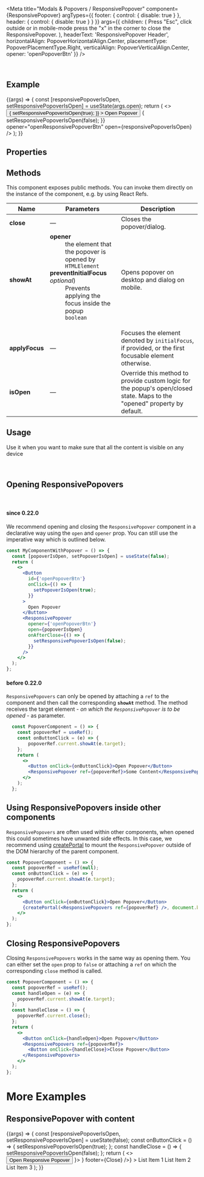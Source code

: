
<Meta
  title="Modals & Popovers / ResponsivePopover"
  component={ResponsivePopover}
  argTypes={{
    footer: { control: { disable: true } },
    header: { control: { disable: true } }
  }}
  args={{
    children: (
      <Label>
        Press "Esc", click outside or in mobile-mode press the "x" in the corner to close the ResponsivePopover.
      </Label>
    ),
    headerText: 'ResponsivePopover Header',
    horizontalAlign: PopoverHorizontalAlign.Center,
    placementType: PopoverPlacementType.Right,
    verticalAlign: PopoverVerticalAlign.Center,
    opener: 'openPopoverBtn'
  }}
/>

<DocsHeader />

<br />

## Example

<Canvas>
  <Story name="Default">
    {(args) => {
      const [responsivePopoverIsOpen, setResponsivePopoverIsOpen] = useState(args.open);
      return (
        <>
          <Button
            id={'openResponsivePopoverBtn'}
            onClick={() => {
              setResponsivePopoverIsOpen(true);
            }}
          >
            Open Popover
          </Button>
          <ResponsivePopover
            {...args}
            onAfterClose={() => {
              setResponsivePopoverIsOpen(false);
            }}
            opener="openResponsivePopoverBtn"
            open={responsivePopoverIsOpen}
          />
        </>
      );
    }}
  </Story>
</Canvas>

## Properties

<ArgsTable story="." />

## Methods

This component exposes public methods. You can invoke them directly on the instance of the component, e.g. by using React Refs.

| Name           | Parameters                                                                                                                                                                                                                                                                                                                                | Description                                                                                                               |
| -------------- | ----------------------------------------------------------------------------------------------------------------------------------------------------------------------------------------------------------------------------------------------------------------------------------------------------------------------------------------- | ------------------------------------------------------------------------------------------------------------------------- |
| **close**      | &mdash;                                                                                                                                                                                                                                                                                                                                   | Closes the popover/dialog.                                                                                                |
| **showAt**     | <dl><dt className="methodText">**opener**</dt><dd className="methodText">the element that the popover is opened by</dd><dd><code>HTMLElement</code></dd><dt className="methodText">**preventInitialFocus** _optional_)</dt><dd className="methodText">Prevents applying the focus inside the popup</dd><dd><code>boolean</code></dd></dl> | Opens popover on desktop and dialog on mobile.                                                                            |
| **applyFocus** | &mdash;                                                                                                                                                                                                                                                                                                                                   | Focuses the element denoted by <code>initialFocus</code>, if provided, or the first focusable element otherwise.          |
| **isOpen**     | &mdash;                                                                                                                                                                                                                                                                                                                                   | Override this method to provide custom logic for the popup's open/closed state. Maps to the "opened" property by default. |

## Usage

Use it when you want to make sure that all the content is visible on any device

<br />

## Opening ResponsivePopovers

<br />

#### since 0.22.0

We recommend opening and closing the `ResponsivePopover` component in a declarative way using the `open` and `opener` prop.
You can still use the imperative way which is outlined below.

```jsx
const MyComponentWithPopover = () => {
  const [popoverIsOpen, setPopoverIsOpen] = useState(false);
  return (
    <>
      <Button
        id={'openPopoverBtn'}
        onClick={() => {
          setPopoverIsOpen(true);
        }}
      >
        Open Popover
      </Button>
      <ResponsivePopover
        opener={'openPopoverBtn'}
        open={popoverIsOpen}
        onAfterClose={() => {
          setResponsivePopoverIsOpen(false);
        }}
      />
    </>
  );
};
```

#### before 0.22.0

`ResponsivePopovers` can only be opened by attaching a `ref` to the component and then call the corresponding **`showAt`** method. The method receives the target element - _on which the `ResponsivePopover` is to be opened_ - as parameter.

```jsx
  const PopoverComponent = () => {
    const popoverRef = useRef();
    const onButtonClick = (e) => {
        popoverRef.current.showAt(e.target);
    };
    return (
      <>
        <Button onClick={onButtonClick}>Open Popover</Button>
        <ResponsivePopover ref={popoverRef}>Some Content</ResponsivePopovers>
      </>
    );
  };
```

## Using ResponsivePopovers inside other components

`ResponsivePopovers` are often used within other components, when opened this could sometimes have unwanted side effects.
In this case, we recommend using [createPortal](https://reactjs.org/docs/portals.html) to mount the `ResponsivePopover` outside of the DOM hierarchy of the parent component.

```jsx
const PopoverComponent = () => {
  const popoverRef = useRef(null);
  const onButtonClick = (e) => {
    popoverRef.current.showAt(e.target);
  };
  return (
    <>
      <Button onClick={onButtonClick}>Open Popover</Button>
      {createPortal(<ResponsivePopovers ref={popoverRef} />, document.body)}
    </>
  );
};
```

## Closing ResponsivePopovers

Closing `ResponsivePopovers` works in the same way as opening them.
You can either set the `open` prop to `false` or attaching a `ref` on which the corresponding `close` method is called.

```jsx
const PopoverComponent = () => {
  const popoverRef = useRef();
  const handleOpen = (e) => {
    popoverRef.current.showAt(e.target);
  };
  const handleClose = () => {
    popoverRef.current.close();
  };
  return (
    <>
      <Button onClick={handleOpen}>Open Popover</Button>
      <ResponsivePopovers ref={popoverRef}>
        <Button onClick={handleClose}>Close Popover</Button>
      </ResponsivePopovers>
    </>
  );
};
```

# More Examples

## ResponsivePopover with content

<Canvas>
  <Story name="with content">
    {(args) => {
      const [responsivePopoverIsOpen, setResponsivePopoverIsOpen] = useState(false);
      const onButtonClick = () => {
        setResponsivePopoverIsOpen(true);
      };
      const handleClose = () => {
        setResponsivePopoverIsOpen(false);
      };
      return (
        <>
          <Button id="respPopoverBtn2" onClick={onButtonClick}>
            Open Responsive Popover
          </Button>
          <ResponsivePopover
            {...args}
            opener="respPopoverBtn2"
            open={responsivePopoverIsOpen}
            onAfterClose={handleClose}
            header={
              <Bar endContent={<Icon name="settings" />}>
                <Title>Popover</Title>
              </Bar>
            }
            footer={<Bar endContent={<Button onClick={handleClose}>Close</Button>} />}
          >
            <List style={{ width: '200px' }}>
              <StandardListItem additionalText="3">List Item 1</StandardListItem>
              <StandardListItem additionalText="2">List Item 2</StandardListItem>
              <StandardListItem additionalText="1">List Item 3</StandardListItem>
            </List>
          </ResponsivePopover>
        </>
      );
    }}
  </Story>
</Canvas>

<Footer />
